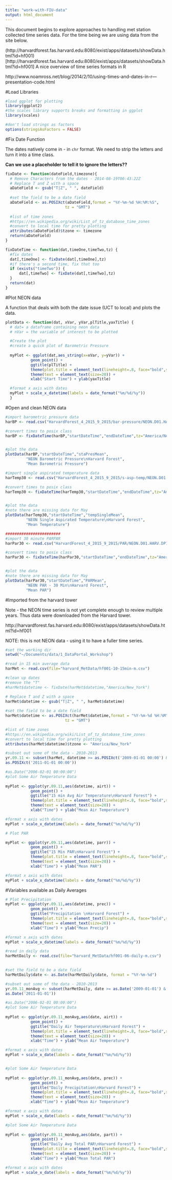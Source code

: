 ```yaml
---
title: "work-with-FIU-data"
output: html_document
---
```


This document begins to explore approaches to handling met station collected time
series data. For the time being we are using data from the site below.

(http://harvardforest.fas.harvard.edu:8080/exist/apps/datasets/showData.html?id=hf001)[http://harvardforest.fas.harvard.edu:8080/exist/apps/datasets/showData.html?id=hf001]
A nice overview of time series formats in R

http://www.noamross.net/blog/2014/2/10/using-times-and-dates-in-r---presentation-code.html

#Load Libraries

```r

#load ggplot for plotting 
library(ggplot2)
#the scales library supports breaks and formatting in ggplot
library(scales)

#don't load strings as factors
options(stringsAsFactors = FALSE)

```

#Fix Date Function

The dates natively come in - in `chr` format. We need to strip the letters and turn
it into a time class. 

**Can we use a placeholder to tell it to ignore the letters??**

```r

fixDate <- function(dateField,timezone){
  # Remove Characters from the dates - 2014-08-19T00:43:22Z
  # Replace T and Z with a space
  aDateField <- gsub("T|Z", " ", dateField)
  
  #set the field to be a date field
  aDateField <- as.POSIXct(aDateField,format = "%Y-%m-%d %H:%M:%S", 
                          tz = "GMT")
  
  #list of time zones
  #https://en.wikipedia.org/wiki/List_of_tz_database_time_zones
  #convert to local time for pretty plotting
  attributes(aDateField)$tzone <- timezone
  return(aDateField)
}

fixDateTime <- function(dat,timeOne,timeTwo,tz) {
  #fix dates
  dat[,timeOne] <- fixDate(dat[,timeOne],tz)
  #if there's a second time, fix that too
  if (exists("timeTwo")) {
      dat[,timeTwo] <- fixDate(dat[,timeTwo],tz)
  }
  return(dat)
}

```

#Plot NEON data

A function that deals with both the date issue (UCT to local) and plots the data.

```r

plotData <- function(dat, xVar, yVar,plTitle,yaxTitle) {
  # dat= a dataframe containing neon data
  # nVar = the variable of interest to be plotted

  #Create the plot
  #create a quick plot of Barometric Pressure
  
  myPlot <- ggplot(dat,aes_string(x=xVar, y=yVar)) +
           geom_point() +
           ggtitle(plTitle) +
           theme(plot.title = element_text(lineheight=.8, face="bold",size = 20)) +
           theme(text = element_text(size=20)) +
           xlab("Start Time") + ylab(yaxTitle)

  #format x axis with dates
  myPlot + scale_x_datetime(labels = date_format("%m/%d/%y"))
  }

```

#Open and clean NEON data

```r
#import barometric pressure data
harBP <- read.csv("HarvardForest_4_2015_9_2015/bar-pressure/NEON.D01.HARV.DP1.00004.001.00000.000.025.030.BP_30min.csv")

#convert times to posix class
harBP <- fixDateTime(harBP,"startDateTime","endDateTime",tz="America/New_York")


#plot the data
plotData(harBP,"startDateTime","staPresMean", 
         "NEON Barometric Pressure\nHarvard Forest",
         "Mean Barometric Pressure")

#import single aspirated temperature data
harTemp30 <- read.csv("HarvardForest_4_2015_9_2015/s-asp-temp/NEON.D01.HARV.DP1.00002.001.00000.000.040.030.SAAT_30min.csv")

#convert times to posix class
harTemp30 <- fixDateTime(harTemp30,"startDateTime","endDateTime",tz="America/New_York")


#plot the data
#note there are missing data for May
plotData(harTemp30,"startDateTime","tempSingleMean", 
         "NEON Single Aspirated Temperature\nHarvard Forest",
         "Mean Temperature")

########################
#import 30 minute PARPAR
harPar30 <- read.csv("HarvardForest_4_2015_9_2015/PAR/NEON.D01.HARV.DP1.00024.001.00000.000.060.030.PARPAR_30min.csv")

#convert times to posix class
harPar30 <- fixDateTime(harPar30,"startDateTime","endDateTime",tz="America/New_York")


#plot the data
#note there are missing data for May
plotData(harPar30,"startDateTime","PARMean", 
         "NEON PAR - 30 Min\nHarvard Forest",
         "Mean PAR")

```


#Imported from the harvard tower 

Note - the NEON time series is not yet complete enough to review multiple years.
Thus data were downloaded from the Harvard tower.

http://harvardforest.fas.harvard.edu:8080/exist/apps/datasets/showData.html?id=hf001

NOTE: this is not NEON data - using it to have a fuller time series.

```r


#set the working dir
setwd("~/Documents/data/1_DataPortal_Workshop")

#read in 15 min average data
harMet <- read.csv(file="harvard_MetData/hf001-10-15min-m.csv")

#clean up dates
#remove the "T"
#harMet$datetime <- fixDate(harMet$datetime,"America/New_York")

# Replace T and Z with a space
harMet$datetime <- gsub("T|Z", " ", harMet$datetime)
  
#set the field to be a date field
harMet$datetime <- as.POSIXct(harMet$datetime,format = "%Y-%m-%d %H:%M", 
                          tz = "GMT")

#list of time zones
#https://en.wikipedia.org/wiki/List_of_tz_database_time_zones
#convert to local time for pretty plotting
attributes(harMet$datetime)$tzone <- "America/New_York"

#subset out some of the data - 2010-2013 
yr.09.11 <- subset(harMet, datetime >= as.POSIXct('2009-01-01 00:00') & datetime <=
as.POSIXct('2011-01-01 00:00'))

#as.Date("2006-02-01 00:00:00")
#plot Some Air Temperature Data
  
myPlot <- ggplot(yr.09.11,aes(datetime, airt)) +
           geom_point() +
           ggtitle("15 min Avg Air Temperature\nHarvard Forest") +
           theme(plot.title = element_text(lineheight=.8, face="bold",size = 20)) +
           theme(text = element_text(size=20)) +
           xlab("Time") + ylab("Mean Air Temperature")

#format x axis with dates
myPlot + scale_x_datetime(labels = date_format("%m/%d/%y"))

# Plot PAR

myPlot <- ggplot(yr.09.11,aes(datetime, parr)) +
           geom_point() +
           ggtitle("15 Min PAR\nHarvard Forest") +
           theme(plot.title = element_text(lineheight=.8, face="bold",size = 20)) +
           theme(text = element_text(size=20)) +
           xlab("Time") + ylab("Mean PAR")

#format x axis with dates
myPlot + scale_x_datetime(labels = date_format("%m/%d/%y"))
```

#Variables available as Daily Averages

```r

# Plot Precipitation
myPlot <- ggplot(yr.09.11,aes(datetime, prec)) +
           geom_point() +
           ggtitle("Precipitation \nHarvard Forest") +
           theme(plot.title = element_text(lineheight=.8, face="bold",size = 20)) +
           theme(text = element_text(size=20)) +
           xlab("Time") + ylab("Mean Precip")

#format x axis with dates
myPlot + scale_x_datetime(labels = date_format("%m/%d/%y"))

```


```r


#read in daily data
harMetDaily <- read.csv(file="harvard_MetData/hf001-06-daily-m.csv")

  
#set the field to be a date field
harMetDaily$date <- as.Date(harMetDaily$date, format = "%Y-%m-%d")

#subset out some of the data - 2010-2013 
yr.09.11_monAvg <- subset(harMetDaily, date >= as.Date('2009-01-01') & date <=
as.Date('2011-01-01'))

#as.Date("2006-02-01 00:00:00")
#plot Some Air Temperature Data
  
myPlot <- ggplot(yr.09.11_monAvg,aes(date, airt)) +
           geom_point() +
           ggtitle("Daily Air Temperature\nHarvard Forest") +
           theme(plot.title = element_text(lineheight=.8, face="bold",size = 20)) +
           theme(text = element_text(size=20)) +
           xlab("Time") + ylab("Mean Air Temperature")

#format x axis with dates
myPlot + scale_x_date(labels = date_format("%m/%d/%y"))


#plot Some Air Temperature Data
  
myPlot <- ggplot(yr.09.11_monAvg,aes(date, prec)) +
           geom_point() +
           ggtitle("Daily Precipitation\nHarvard Forest") +
           theme(plot.title = element_text(lineheight=.8, face="bold",size = 20)) +
           theme(text = element_text(size=20)) +
           xlab("Time") + ylab("Mean Air Temperature")

#format x axis with dates
myPlot + scale_x_date(labels = date_format("%m/%d/%y"))

#plot Some Air Temperature Data
  
myPlot <- ggplot(yr.09.11_monAvg,aes(date, part)) +
           geom_point() +
           ggtitle("Daily Avg Total PAR\nHarvard Forest") +
           theme(plot.title = element_text(lineheight=.8, face="bold",size = 20)) +
           theme(text = element_text(size=20)) +
           xlab("Time") + ylab("Mean Total PAR")

#format x axis with dates
myPlot + scale_x_date(labels = date_format("%m/%d/%y"))

```